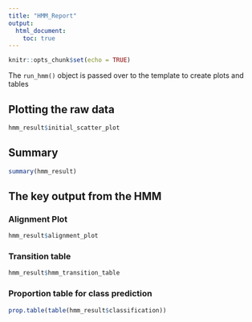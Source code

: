 ```yaml
---
title: "HMM_Report"
output: 
  html_document:
    toc: true
---
```


```r
knitr::opts_chunk$set(echo = TRUE)
```

The `run_hmm()` object is passed over to the template to create plots and tables

## Plotting the raw data
```r
hmm_result$initial_scatter_plot
```

## Summary
```r
summary(hmm_result)
```

## The key output from the HMM

### Alignment Plot

```r
hmm_result$alignment_plot
```
### Transition table

```r
hmm_result$hmm_transition_table
```

### Proportion table for class prediction

```r
prop.table(table(hmm_result$classification))
```
